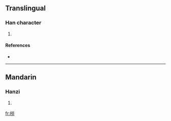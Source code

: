==Translingual==

===Han character===
{{Han char|rn=75|rad=木|as=07|sn=11|four=4292<sub>7</sub>|canj=木山金竹 (DUCH)}}

# {{defn|Han|sort=木07}}

====References====
* {{Han ref|kx=0530.070|dkj=14868|dj=0918.060|hdz=21215.040|uh=68A4|ud=26788|bh=D5CF|bd=54735}}

----

==Mandarin==

===Hanzi===
{{cmn-hanzi|pin=[[fén]] ([[fen2]]), [[méng]] ([[meng2]])|wg=fen<sup>2</sup>, meng<sup>2</sup>}}

# {{defn|Mandarin}}

[[fr:梤]]